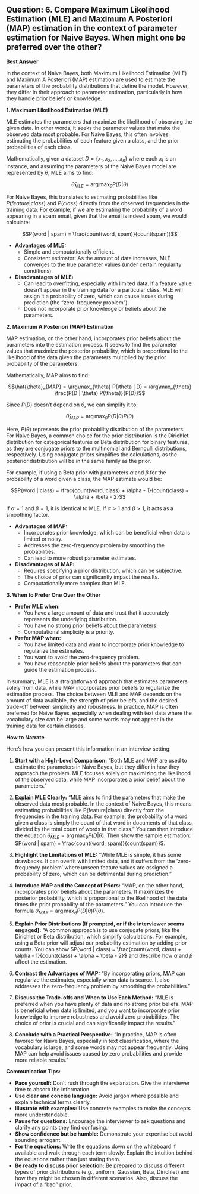 ## Question: 6. Compare Maximum Likelihood Estimation (MLE) and Maximum A Posteriori (MAP) estimation in the context of parameter estimation for Naive Bayes. When might one be preferred over the other?

**Best Answer**

In the context of Naive Bayes, both Maximum Likelihood Estimation (MLE) and Maximum A Posteriori (MAP) estimation are used to estimate the parameters of the probability distributions that define the model. However, they differ in their approach to parameter estimation, particularly in how they handle prior beliefs or knowledge.

**1. Maximum Likelihood Estimation (MLE)**

MLE estimates the parameters that maximize the likelihood of observing the given data.  In other words, it seeks the parameter values that make the observed data most probable. For Naive Bayes, this often involves estimating the probabilities of each feature given a class, and the prior probabilities of each class.

Mathematically, given a dataset $D = \{x_1, x_2, ..., x_n\}$ where each $x_i$ is an instance, and assuming the parameters of the Naive Bayes model are represented by $\theta$, MLE aims to find:

$$\hat{\theta}_{MLE} = \arg\max_{\theta} P(D | \theta)$$

For Naive Bayes, this translates to estimating probabilities like $P(feature | class)$ and $P(class)$ directly from the observed frequencies in the training data. For example, if we are estimating the probability of a word appearing in a spam email, given that the email is indeed spam, we would calculate:

$$P(word | spam) = \frac{count(word, spam)}{count(spam)}$$

*   **Advantages of MLE:**
    *   Simple and computationally efficient.
    *   Consistent estimator: As the amount of data increases, MLE converges to the true parameter values (under certain regularity conditions).

*   **Disadvantages of MLE:**
    *   Can lead to overfitting, especially with limited data. If a feature value doesn't appear in the training data for a particular class, MLE will assign it a probability of zero, which can cause issues during prediction (the "zero-frequency problem").
    *   Does not incorporate prior knowledge or beliefs about the parameters.

**2. Maximum A Posteriori (MAP) Estimation**

MAP estimation, on the other hand, incorporates prior beliefs about the parameters into the estimation process.  It seeks to find the parameter values that maximize the posterior probability, which is proportional to the likelihood of the data given the parameters multiplied by the prior probability of the parameters.

Mathematically, MAP aims to find:

$$\hat{\theta}_{MAP} = \arg\max_{\theta} P(\theta | D) = \arg\max_{\theta} \frac{P(D | \theta) P(\theta)}{P(D)}$$

Since $P(D)$ doesn't depend on $\theta$, we can simplify it to:

$$\hat{\theta}_{MAP} = \arg\max_{\theta} P(D | \theta) P(\theta)$$

Here, $P(\theta)$ represents the prior probability distribution of the parameters.  For Naive Bayes, a common choice for the prior distribution is the Dirichlet distribution for categorical features or Beta distribution for binary features, as they are conjugate priors to the multinomial and Bernoulli distributions, respectively. Using conjugate priors simplifies the calculations, as the posterior distribution will be in the same family as the prior.

For example, if using a Beta prior with parameters $\alpha$ and $\beta$ for the probability of a word given a class, the MAP estimate would be:

$$P(word | class) = \frac{count(word, class) + \alpha - 1}{count(class) + \alpha + \beta - 2}$$

If $\alpha = 1$ and $\beta = 1$, it is identical to MLE. If $\alpha > 1$ and $\beta > 1$, it acts as a smoothing factor.

*   **Advantages of MAP:**
    *   Incorporates prior knowledge, which can be beneficial when data is limited or noisy.
    *   Addresses the zero-frequency problem by smoothing the probabilities.
    *   Can lead to more robust parameter estimates.

*   **Disadvantages of MAP:**
    *   Requires specifying a prior distribution, which can be subjective.
    *   The choice of prior can significantly impact the results.
    *   Computationally more complex than MLE.

**3. When to Prefer One Over the Other**

*   **Prefer MLE when:**
    *   You have a large amount of data and trust that it accurately represents the underlying distribution.
    *   You have no strong prior beliefs about the parameters.
    *   Computational simplicity is a priority.

*   **Prefer MAP when:**
    *   You have limited data and want to incorporate prior knowledge to regularize the estimates.
    *   You want to avoid the zero-frequency problem.
    *   You have reasonable prior beliefs about the parameters that can guide the estimation process.

In summary, MLE is a straightforward approach that estimates parameters solely from data, while MAP incorporates prior beliefs to regularize the estimation process. The choice between MLE and MAP depends on the amount of data available, the strength of prior beliefs, and the desired trade-off between simplicity and robustness. In practice, MAP is often preferred for Naive Bayes, especially when dealing with text data where the vocabulary size can be large and some words may not appear in the training data for certain classes.

**How to Narrate**

Here's how you can present this information in an interview setting:

1.  **Start with a High-Level Comparison:**  "Both MLE and MAP are used to estimate the parameters in Naive Bayes, but they differ in how they approach the problem. MLE focuses solely on maximizing the likelihood of the observed data, while MAP incorporates a prior belief about the parameters."

2.  **Explain MLE Clearly:** "MLE aims to find the parameters that make the observed data most probable.  In the context of Naive Bayes, this means estimating probabilities like P(feature|class) directly from the frequencies in the training data.  For example, the probability of a word given a class is simply the count of that word in documents of that class, divided by the total count of words in that class." You can then introduce the equation $\hat{\theta}_{MLE} = \arg\max_{\theta} P(D | \theta)$. Then show the sample estimation: $P(word | spam) = \frac{count(word, spam)}{count(spam)}$.

3.  **Highlight the Limitations of MLE:** "While MLE is simple, it has some drawbacks.  It can overfit with limited data, and it suffers from the 'zero-frequency problem' where unseen feature values are assigned a probability of zero, which can be detrimental during prediction."

4.  **Introduce MAP and the Concept of Priors:** "MAP, on the other hand, incorporates prior beliefs about the parameters. It maximizes the posterior probability, which is proportional to the likelihood of the data times the prior probability of the parameters." You can introduce the formula $\hat{\theta}_{MAP} = \arg\max_{\theta} P(D | \theta) P(\theta)$.

5.  **Explain Prior Distributions (If prompted, or if the interviewer seems engaged):** "A common approach is to use conjugate priors, like the Dirichlet or Beta distribution, which simplify calculations. For example, using a Beta prior will adjust our probability estimation by adding prior counts. You can show $P(word | class) = \frac{count(word, class) + \alpha - 1}{count(class) + \alpha + \beta - 2}$ and describe how $\alpha$ and $\beta$ affect the estimation.

6.  **Contrast the Advantages of MAP:** "By incorporating priors, MAP can regularize the estimates, especially when data is scarce.  It also addresses the zero-frequency problem by smoothing the probabilities."

7.  **Discuss the Trade-offs and When to Use Each Method:** "MLE is preferred when you have plenty of data and no strong prior beliefs. MAP is beneficial when data is limited, and you want to incorporate prior knowledge to improve robustness and avoid zero probabilities.  The choice of prior is crucial and can significantly impact the results."

8.  **Conclude with a Practical Perspective:** "In practice, MAP is often favored for Naive Bayes, especially in text classification, where the vocabulary is large, and some words may not appear frequently. Using MAP can help avoid issues caused by zero probabilities and provide more reliable results."

**Communication Tips:**

*   **Pace yourself:** Don't rush through the explanation. Give the interviewer time to absorb the information.
*   **Use clear and concise language:** Avoid jargon where possible and explain technical terms clearly.
*   **Illustrate with examples:** Use concrete examples to make the concepts more understandable.
*   **Pause for questions:** Encourage the interviewer to ask questions and clarify any points they find confusing.
*   **Show confidence but be humble:** Demonstrate your expertise but avoid sounding arrogant.
*   **For the equations:** Write the equations down on the whiteboard if available and walk through each term slowly. Explain the intuition behind the equations rather than just stating them.
*   **Be ready to discuss prior selection:** Be prepared to discuss different types of prior distributions (e.g., uniform, Gaussian, Beta, Dirichlet) and how they might be chosen in different scenarios. Also, discuss the impact of a "bad" prior.
